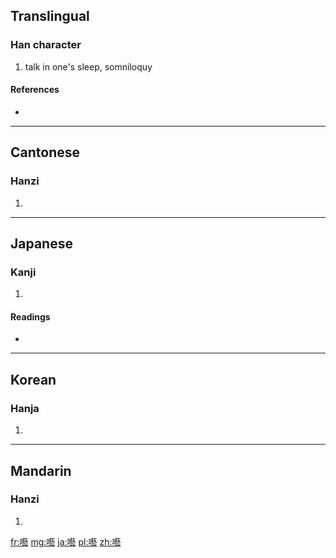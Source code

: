 {{also|呓}}
==Translingual==

===Han character===
{{Han char|rn=30|rad=口|as=19|sn=22|four=6403<sub>1</sub>|canj=口廿土戈 (RTGI)}}

# talk in one's sleep, somniloquy

====References====
* {{Han ref|kx=0215.100|dkj=04629|dj=0438.100|hdz=10705.130|uh=56C8|ud=22216|bh=C56D|bd=50541}}

----

==Cantonese==

===Hanzi===
{{yue-hanzi|jyut=|y=ngai6|sim=呓}}

# {{defn|Cantonese|sort=口19}}

----

==Japanese==

===Kanji===
{{ja-kanji|grade=|rs=口19}}

# {{defn|Japanese|sort=口19}}

====Readings====
* {{ja-readings|on=[[げい]] (gei)|kun=[[ねごと]] (negoto)}}

----

==Korean==

===Hanja===
{{ko-hanja|hangeul=예|rv=ye|mr=ye}}

# {{defn|Korean|sort=口19}}

----

==Mandarin==

===Hanzi===
{{cmn-hanzi|sim=呓|pin=[[yì]] ([[yi4]])|wg=i<sup>4</sup>}}

# {{defn|Mandarin|sort=口19}}

[[fr:囈]]
[[mg:囈]]
[[ja:囈]]
[[pl:囈]]
[[zh:囈]]